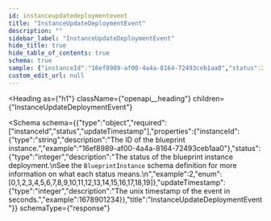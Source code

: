 ```yaml
---
id: instanceupdatedeploymentevent
title: "InstanceUpdateDeploymentEvent"
description: ""
sidebar_label: "InstanceUpdateDeploymentEvent"
hide_title: true
hide_table_of_contents: true
schema: true
sample: {"instanceId":"16ef8989-af00-4a4a-8164-72493ceb1aa0","status":2,"updateTimestamp":1678901234}
custom_edit_url: null
---
```



<Heading
  as={"h1"}
  className={"openapi__heading"}
  children={"InstanceUpdateDeploymentEvent"}
>
</Heading>





<Schema
  schema={{"type":"object","required":["instanceId","status","updateTimestamp"],"properties":{"instanceId":{"type":"string","description":"The ID of the blueprint instance.","example":"16ef8989-af00-4a4a-8164-72493ceb1aa0"},"status":{"type":"integer","description":"The status of the blueprint instance deployment.\nSee the `BlueprintInstance` schema definition for more information on what each status means.\n","example":2,"enum":[0,1,2,3,4,5,6,7,8,9,10,11,12,13,14,15,16,17,18,19]},"updateTimestamp":{"type":"integer","description":"The unix timestamp of the event in seconds.","example":1678901234}},"title":"InstanceUpdateDeploymentEvent"}}
  schemaType={"response"}
>
  
</Schema>
            